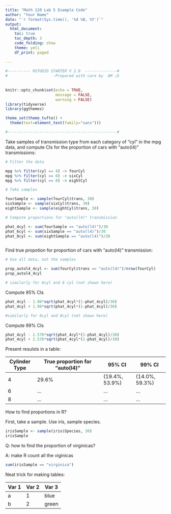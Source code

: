 ```yaml
---
title: "Math 120 Lab 5 Example Code"
author: "Your Name"
date: "`r format(Sys.time(), '%d %B, %Y')`"
output: 
  html_document:
    toc: true
    toc_depth: 3
    code_folding: show
    theme: yeti
    df_print: paged
  
---
```


```r

#---------- RSTUDIO STARTER V 2.0  --------------#
#                    -Prepared with care by  AM ;D
                
                                                                          
knitr::opts_chunk$set(echo = TRUE, 
                      message = FALSE, 
                      warning = FALSE)      
library(tidyverse)                
library(ggthemes)                    

theme_set(theme_tufte() +                                     
  theme(text=element_text(family="sans")))  

#------------------------------------------------#
```




Take samples of transmission type from each category of "cyl" in the mpg data, and compute CIs for the proportion of cars with "auto(l4)" transmissions:

```r

# Filter the data

mpg %>% filter(cyl == 4) -> fourCyl
mpg %>% filter(cyl == 6) -> sixCyl
mpg %>% filter(cyl == 8) -> eightCyl

# Take samples

fourSample <- sample(fourCyl$trans, 30)
sixSample <- sample(sixCyl$trans, 30)
eightSample <- sample(eightCyl$trans, 30)

# Compute proportions for "auto(l4)" transmission

phat_4cyl <- sum(fourSample == "auto(l4)")/30
phat_6cyl <- sum(sixSample == "auto(l4)")/30
phat_8cyl <- sum(eightSample == "auto(l4)")/30



```

Find true propotion for proportion of cars with "auto(l4)" transmission:

```r
# Use all data, not the samples

prop_autol4_4cyl <- sum(fourCyl$trans == "auto(l4)")/nrow(fourCyl)
prop_autol4_4cyl

# similarly for 6cyl and 8 cyl (not shown here)
```


Compute 95% CIs 

```r

phat_4cyl - 1.96*sqrt(phat_4cyl*(1-phat_4cyl)/30)
phat_4cyl + 1.96*sqrt(phat_4cyl*(1-phat_4cyl)/30)

#similarly for 6cyl and 8cyl (not shown here)

```

Compute 99% CIs

```r
phat_4cyl - 2.576*sqrt(phat_4cyl*(1-phat_4cyl)/30)
phat_4cyl + 2.576*sqrt(phat_4cyl*(1-phat_4cyl)/30)
```

Present resulsts in a table:

| Cylinder Type | True proportion for "auto(l4)" |     95% CI      |   99% CI       |
| ------------  |  ---------------------------   |  -------------  | -------------  |
|   4           |  29.6%                         |  (19.4%, 53.9%) | (14.0%, 59.3%) | 
|   6           |           ...                  |     ...         |     ...        |
|   8           |           ...                  |     ...         |     ...        |
















How to find proportions in R?

First, take a sample.  Use iris, sample species.

```r
irisSample <- sample(iris$Species, 30)
irisSample

```

Q: how to find the proportion of virginicas?

A: make R count all the viginicas

```r
sum(irisSample == "virginica")
```


Neat trick for making tables:

|Var 1  | Var 2 |  Var 3 |
|------ | -----|  ----- |
| a     |  1     | blue  |
| b     | 2     |  green |







